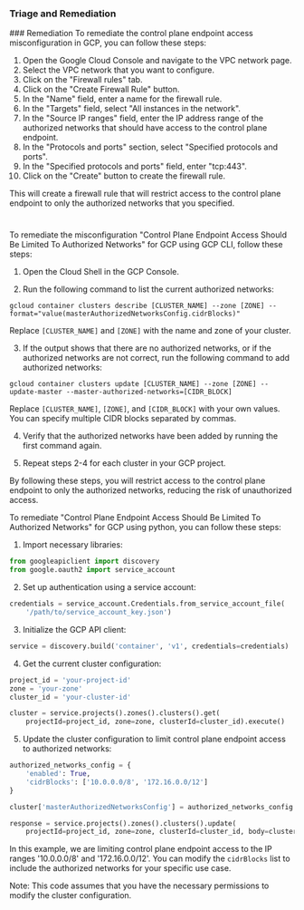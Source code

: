 
### Triage and Remediation
<Tabs>
<Tab title='Remediation'>
### Remediation

<AccordionGroup>
<Accordion title='Using Console' defaultOpen='true'>
To remediate the control plane endpoint access misconfiguration in GCP, you can follow these steps:

1. Open the Google Cloud Console and navigate to the VPC network page.
2. Select the VPC network that you want to configure.
3. Click on the "Firewall rules" tab.
4. Click on the "Create Firewall Rule" button.
5. In the "Name" field, enter a name for the firewall rule.
6. In the "Targets" field, select "All instances in the network".
7. In the "Source IP ranges" field, enter the IP address range of the authorized networks that should have access to the control plane endpoint.
8. In the "Protocols and ports" section, select "Specified protocols and ports".
9. In the "Specified protocols and ports" field, enter "tcp:443".
10. Click on the "Create" button to create the firewall rule.

This will create a firewall rule that will restrict access to the control plane endpoint to only the authorized networks that you specified.

#
</Accordion>

<Accordion title='Using CLI'>
To remediate the misconfiguration "Control Plane Endpoint Access Should Be Limited To Authorized Networks" for GCP using GCP CLI, follow these steps:

1. Open the Cloud Shell in the GCP Console.

2. Run the following command to list the current authorized networks:

```
gcloud container clusters describe [CLUSTER_NAME] --zone [ZONE] --format="value(masterAuthorizedNetworksConfig.cidrBlocks)"
```

Replace `[CLUSTER_NAME]` and `[ZONE]` with the name and zone of your cluster.

3. If the output shows that there are no authorized networks, or if the authorized networks are not correct, run the following command to add authorized networks:

```
gcloud container clusters update [CLUSTER_NAME] --zone [ZONE] --update-master --master-authorized-networks=[CIDR_BLOCK]
```

Replace `[CLUSTER_NAME]`, `[ZONE]`, and `[CIDR_BLOCK]` with your own values. You can specify multiple CIDR blocks separated by commas.

4. Verify that the authorized networks have been added by running the first command again.

5. Repeat steps 2-4 for each cluster in your GCP project.

By following these steps, you will restrict access to the control plane endpoint to only the authorized networks, reducing the risk of unauthorized access.
</Accordion>

<Accordion title='Using Python'>
To remediate "Control Plane Endpoint Access Should Be Limited To Authorized Networks" for GCP using python, you can follow these steps:

1. Import necessary libraries:

```python
from googleapiclient import discovery
from google.oauth2 import service_account
```

2. Set up authentication using a service account:

```python
credentials = service_account.Credentials.from_service_account_file(
    '/path/to/service_account_key.json')
```

3. Initialize the GCP API client:

```python
service = discovery.build('container', 'v1', credentials=credentials)
```

4. Get the current cluster configuration:

```python
project_id = 'your-project-id'
zone = 'your-zone'
cluster_id = 'your-cluster-id'

cluster = service.projects().zones().clusters().get(
    projectId=project_id, zone=zone, clusterId=cluster_id).execute()
```

5. Update the cluster configuration to limit control plane endpoint access to authorized networks:

```python
authorized_networks_config = {
    'enabled': True,
    'cidrBlocks': ['10.0.0.0/8', '172.16.0.0/12']
}

cluster['masterAuthorizedNetworksConfig'] = authorized_networks_config

response = service.projects().zones().clusters().update(
    projectId=project_id, zone=zone, clusterId=cluster_id, body=cluster).execute()
```

In this example, we are limiting control plane endpoint access to the IP ranges '10.0.0.0/8' and '172.16.0.0/12'. You can modify the `cidrBlocks` list to include the authorized networks for your specific use case.

Note: This code assumes that you have the necessary permissions to modify the cluster configuration.
</Accordion>

</AccordionGroup>
</Tab>
</Tabs>
